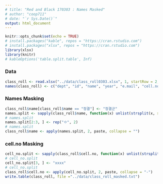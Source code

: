 ```yaml
---
# title: "Red and Black 170303 : Names Masked"
# author: "coop711"
# date: "`r Sys.Date()`"
output: html_document
---
```



```r
knitr::opts_chunk$set(echo = TRUE)
# install.packages("kable", repos = "https://cran.rstudio.com")
# install.packages("xlsx", repos = "https://cran.rstudio.com")
library(xlsx)
library(knitr)
# kableOptions('table.split.table', Inf)
```

### Data

```r
class_roll <- read.xlsx("../data/class_roll0303.xlsx", 1, startRow = 2, endRow = 162, colIndex = c(3:7, 9), colClasses = rep("character", 6), encoding = "UTF-8", stringsAsFactors = FALSE)
names(class_roll) <- c("dept", "id", "name", "year", "e.mail", "cell.no")
```

### Names Masking

```r
class_roll$name[class_roll$name == "정결"] <- "정결군"
names.split <- sapply(class_roll$name, function(x) unlist(strsplit(x, split ="")))
# names.split
names.split[2:3, ] <- rep("ㅇ", 2)
# names.split
class_roll$name <- apply(names.split, 2, paste, collapse = "")
```

### cell.no Masking

```r
cell_no.split <- sapply(class_roll$cell.no, function(x) unlist(strsplit(x, split ="-")))
# cell_no.split
cell_no.split[3, ] <- "xxxx"
# cell_no.split
class_roll$cell.no <- apply(cell_no.split, 2, paste, collapse = "-")
write.table(class_roll, file ="../data/class_roll_masked.txt")
```


<!--
```r
save.image("../R/red_and_black_170303_data_masked.RData")
```
-->